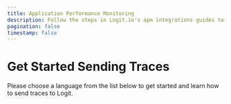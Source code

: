 ```yaml
---
title: Application Performance Monitoring
description: Follow the steps in Logit.io's apm integrations guides to begin shipping data from various sources to your Logit.io stacks.
pagination: false
timestamp: false
---
```


# Get Started Sending Traces

Please choose a language from the list below to get started and learn how to send traces to Logit.

<FolderBrowser title="APM Integration Guides" />
